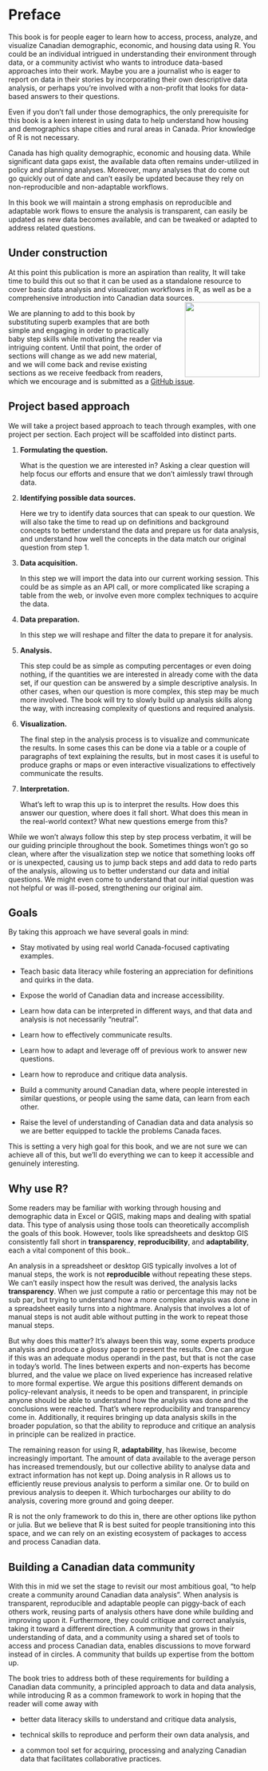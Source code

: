 # Preface {.unnumbered}

This book is for people eager to learn how to access, process, analyze, and visualize Canadian demographic, economic, and housing data using R. You could be an individual intrigued in understanding their environment through data, or a community activist who wants to introduce data-based approaches into their work. Maybe you are a journalist who is eager to report on data in their stories by incorporating their own descriptive data analysis, or perhaps you're involved with a non-profit that looks for data-based answers to their questions.

Even if you don't fall under those demographics, the only prerequisite for this book is a keen interest in using data to help understand how housing and demographics shape cities and rural areas in Canada. Prior knowledge of R is not necessary.

Canada has high quality demographic, economic and housing data. While significant data gaps exist, the available data often remains under-utilized in policy and planning analyses. Moreover, many analyses that do come out go quickly out of date and can't easily be updated because they rely on non-reproducible and non-adaptable workflows.

In this book we will maintain a strong emphasis on reproducible and adaptable work flows to ensure the analysis is transparent, can easily be updated as new data becomes available, and can be tweaked or adapted to address related questions.

## Under construction

At this point this publication is more an aspiration than reality, It will take time to build this out so that it can be used as a standalone resource to cover basic data analysis and visualization workflows in R, as well as be a comprehensive introduction into Canadian data sources.![](baustelle.png){#baustelle style="float:right;margin-left:3em;" width="150"}

We are planning to add to this book by substituting superb examples that are both simple and engaging in order to practically baby step skills while motivating the reader via intriguing content. Until that point, the order of sections will change as we add new material, and we will come back and revise existing sections as we receive feedback from readers, which we encourage and is submitted as a [GitHub issue](https://github.com/mountainMath/canadian_data/issues).

## Project based approach

We will take a project based approach to teach through examples, with one project per section. Each project will be scaffolded into distinct parts.

1.  **Formulating the question.**

    What is the question we are interested in? Asking a clear question will help focus our efforts and ensure that we don't aimlessly trawl through data.

2.  **Identifying possible data sources.**

    Here we try to identify data sources that can speak to our question. We will also take the time to read up on definitions and background concepts to better understand the data and prepare us for data analysis, and understand how well the concepts in the data match our original question from step 1.

3.  **Data acquisition.**

    In this step we will import the data into our current working session. This could be as simple as an API call, or more complicated like scraping a table from the web, or involve even more complex techniques to acquire the data.

4.  **Data preparation.**

    In this step we will reshape and filter the data to prepare it for analysis.

5.  **Analysis.**

    This step could be as simple as computing percentages or even doing nothing, if the quantities we are interested in already come with the data set, if our question can be answered by a simple descriptive analysis. In other cases, when our question is more complex, this step may be much more involved. The book will try to slowly build up analysis skills along the way, with increasing complexity of questions and required analysis.

6.  **Visualization.**

    The final step in the analysis process is to visualize and communicate the results. In some cases this can be done via a table or a couple of paragraphs of text explaining the results, but in most cases it is useful to produce graphs or maps or even interactive visualizations to effectively communicate the results.

7.  **Interpretation.**

    What's left to wrap this up is to interpret the results. How does this answer our question, where does it fall short. What does this mean in the real-world context? What new questions emerge from this?

While we won't always follow this step by step process verbatim, it will be our guiding principle throughout the book. Sometimes things won't go so clean, where after the visualization step we notice that something looks off or is unexpected, causing us to jump back steps and add data to redo parts of the analysis, allowing us to better understand our data and initial questions. We might even come to understand that our initial question was not helpful or was ill-posed, strengthening our original aim.

## Goals

By taking this approach we have several goals in mind:

-   Stay motivated by using real world Canada-focused captivating examples.

-   Teach basic data literacy while fostering an appreciation for definitions and quirks in the data.

-   Expose the world of Canadian data and increase accessibility.

-   Learn how data can be interpreted in different ways, and that data and analysis is not necessarily “neutral”.

-   Learn how to effectively communicate results.

-   Learn how to adapt and leverage off of previous work to answer new questions.

-   Learn how to reproduce and critique data analysis.

-   Build a community around Canadian data, where people interested in similar questions, or people using the same data, can learn from each other.

-   Raise the level of understanding of Canadian data and data analysis so we are better equipped to tackle the problems Canada faces.

This is setting a very high goal for this book, and we are not sure we can achieve all of this, but we’ll do everything we can to keep it accessible and genuinely interesting.

## Why use R?

Some readers may be familiar with working through housing and demographic data in Excel or QGIS, making maps and dealing with spatial data. This type of analysis using those tools can theoretically accomplish the goals of this book. However, tools like spreadsheets and desktop GIS consistently fall short in **transparency**, **reproducibility**, and **adaptability**, each a vital component of this book..

An analysis in a spreadsheet or desktop GIS typically involves a lot of manual steps, the work is not **reproducible** without repeating these steps. We can't easily inspect how the result was derived, the analysis lacks **transparency**. When we just compute a ratio or percentage this may not be sub par, but trying to understand how a more complex analysis was done in a spreadsheet easily turns into a nightmare. Analysis that involves a lot of manual steps is not audit able without putting in the work to repeat those manual steps.

But why does this matter? It's always been this way, some experts produce analysis and produce a glossy paper to present the results. One can argue if this was an adequate modus operandi in the past, but that is not the case in today's world. The lines between experts and non-experts has become blurred, and the value we place on lived experience has increased relative to more formal expertise. We argue this positions different demands on policy-relevant analysis, it needs to be open and transparent, in principle anyone should be able to understand how the analysis was done and the conclusions were reached. That's where reproducibility and transparency come in. Additionally, it requires bringing up data analysis skills in the broader population, so that the ability to reproduce and critique an analysis in principle can be realized in practice.

The remaining reason for using R, **adaptability**, has likewise, become increasingly important. The amount of data available to the average person has increased tremendously, but our collective ability to analyse data and extract information has not kept up. Doing analysis in R allows us to efficiently reuse previous analysis to perform a similar one. Or to build on previous analysis to deepen it. Which turbocharges our ability to do analysis, covering more ground and going deeper.

R is not the only framework to do this in, there are other options like python or julia. But we believe that R is best suited for people transitioning into this space, and we can rely on an existing ecosystem of packages to access and process Canadian data.

## Building a Canadian data community

With this in mid we set the stage to revisit our most ambitious goal, "to help create a community around Canadian data analysis". When analysis is transparent, reproducible and adaptable people can piggy-back of each others work, reusing parts of analysis others have done while building and improving upon it. Furthermore, they could critique and correct analysis, taking it toward a different direction. A community that grows in their understanding of data, and a community using a shared set of tools to access and process Canadian data, enables discussions to move forward instead of in circles. A community that builds up expertise from the bottom up.

The book tries to address both of these requirements for building a Canadian data community, a principled approach to data and data analysis, while introducing R as a common framework to work in hoping that the reader will come away with

-   better data literacy skills to understand and critique data analysis,

-   technical skills to reproduce and perform their own data analysis, and

-   a common tool set for acquiring, processing and analyzing Canadian data that facilitates collaborative practices.
